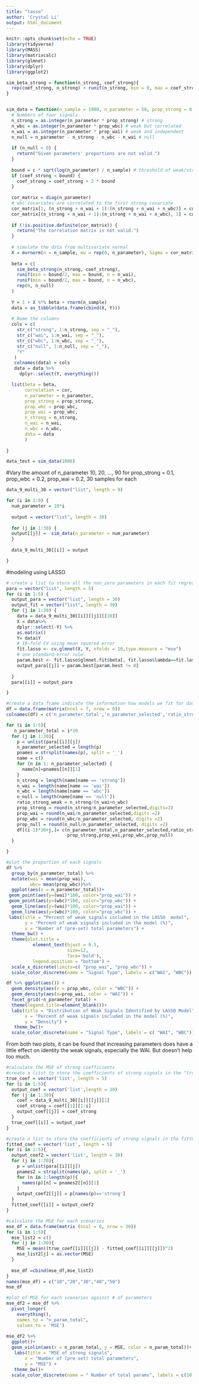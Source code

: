 ```yaml
---
title: "lasso"
author: 'Crystal Li'
output: html_document
---
```


```r
knitr::opts_chunk$set(echo = TRUE)
library(tidyverse)
library(MASS)
library(matrixcalc)
library(glmnet)
library(dplyr)
library(ggplot2)
```

```r
sim_beta_strong = function(n_strong, coef_strong){
  rep(coef_strong, n_strong) + runif(n_strong, min = 0, max = coef_strong)
}


sim_data = function(n_sample = 1000, n_parameter = 50, prop_strong = 0.1, prop_wbc = 0.2, prop_wai = 0.2, c = 1, cor = 0.30, coef_strong = 5) {
  # Numbers of four signals
  n_strong = as.integer(n_parameter * prop_strong) # strong
  n_wbc = as.integer(n_parameter * prop_wbc) # weak but correlated
  n_wai = as.integer(n_parameter * prop_wai) # weak and independent
  n_null = n_parameter - n_strong - n_wbc - n_wai # null
  
  if (n_null < 0) {
    return("Given parameters' proportions are not valid.")
  }
  
  bound = c * sqrt(log(n_parameter) / n_sample) # threshold of weak/strong, the default is 0.14
  if (coef_strong < bound) {
    coef_strong = coef_strong + 2 * bound
  }
  
  cor_matrix = diag(n_parameter)
  # wbc covariates are correlated to the first strong covariate
  cor_matrix[1, (n_strong + n_wai + 1):(n_strong + n_wai + n_wbc)] = cor
  cor_matrix[(n_strong + n_wai + 1):(n_strong + n_wai + n_wbc), 1] = cor
  
  if (!is.positive.definite(cor_matrix)) {
    return("The correlation matrix is not valid.")
  }
  
  # simulate the data from multivariate normal
  X = mvrnorm(n = n_sample, mu = rep(0, n_parameter), Sigma = cor_matrix) # var = 1, correlation = covariance
  
  beta = c(
    sim_beta_strong(n_strong, coef_strong),
    runif(min = bound/2, max = bound, n = n_wai), 
    runif(min = bound/2, max = bound, n = n_wbc),
    rep(0, n_null) 
  )
  
  Y = 1 + X %*% beta + rnorm(n_sample)
  data = as_tibble(data.frame(cbind(X, Y)))
  
  # Name the columns
  cols = c(
    str_c("strong", 1:n_strong, sep = "_"),
    str_c("wai", 1:n_wai, sep = "_"),
    str_c("wbc", 1:n_wbc, sep = "_"),
    str_c("null", 1:n_null, sep = "_"),
    "Y"
   )
   colnames(data) = cols
   data = data %>% 
     dplyr::select(Y, everything())

  list(beta = beta, 
       correlation = cor,
       n_parameter = n_parameter,
       prop_strong = prop_strong,
       prop_wbc = prop_wbc, 
       prop_wai = prop_wbc,
       n_strong = n_strong,
       n_wai = n_wai,
       n_wbc = n_wbc,
       data = data
       )
  
}

data_test = sim_data(1000)


```


#Vary the amount of n_parameter 10, 20, ..., 90 for prop_strong = 0.1, prop_wbc = 0.2, prop_wai = 0.2, 30 samples for each

```r
data_9_multi_30 = vector("list", length = 9)

for (i in 1:9) {
  num_parameter = 10*i
  
  output = vector("list", length = 30)
  
  for (j in 1:30) {
  output[[j]] =  sim_data(n_parameter = num_parameter)
  }
  
  data_9_multi_30[[i]] = output

}
```



#modeling using LASSO
```r
# create a list to store all the non_zero parameters in each fit regression
para = vector("list", length = 5)
for (i in 1:5) {
  output_para = vector("list", length = 30)
  output_fit = vector("list", length = 30)
  for (j in 1:30) {
    data = data_9_multi_30[[i]][[j]][[10]] 
    X = data%>% 
    dplyr::select(-Y) %>% 
    as.matrix()
    Y= data$Y
    # 10-fold CV using mean squared error
    fit.lasso <- cv.glmnet(X, Y, nfolds = 10,type.measure = "mse") 
    # one standard-error rule
    param.best <- fit.lasso$glmnet.fit$beta[, fit.lasso$lambda==fit.lasso$lambda.1se]
    output_para[[j]] = param.best[param.best != 0]
   
  }
  para[[i]] = output_para

}
```

```r
#create a data frame indicate the information how models we fit for datasets in different scenarios perform in identifying signals
df = data.frame(matrix(ncol = 7, nrow = 0))
colnames(df) = c('n_parameter_total','n_parameter_selected','ratio_strong_weak', 'prop_strong','prop_wai','prop_wbc','prop_null')

for (i in 1:5){
   n_parameter_total = i*10
  for (j in 1:30){
    p = unlist(para[[i]][j])
    n_parameter_selected = length(p)
    pnames = strsplit(names(p), split = '_')
    name = c()
    for (n in 1: n_parameter_selected) {
      name[n]=pnames[[n]][1]
    }
    n_strong = length(name[name == 'strong'])
    n_wai = length(name[name == 'wai'])
    n_wbc = length(name[name == 'wbc'])
    n_null = length(name[name == 'null'])
    ratio_strong_weak = n_strong/(n_wai+n_wbc)
    prop_strong = round(n_strong/n_parameter_selected,digits=2)
    prop_wai = round(n_wai/n_parameter_selected,digits =2)
    prop_wbc = round(n_wbc/n_parameter_selected, digits =2)
    prop_null = round(n_null/n_parameter_selected, digits =2)
    df[(i-1)*30+j,]= c(n_parameter_total,n_parameter_selected,ratio_strong_weak,
                       prop_strong,prop_wai,prop_wbc,prop_null)
  }

}
```

```r
#plot the proportion of each signals 
df %>%
  group_by(n_parameter_total) %>%
  mutate(wai = mean(prop_wai),
         wbc= mean(prop_wbc))%>%
  ggplot(aes(x = n_parameter_total))+
 geom_point(aes(y=(wai)*100, color="prop_wai")) + 
 geom_point(aes(y=(wbc)*100, color="prop_wbc")) + 
  geom_line(aes(y=(wai)*100, color="prop_wai")) + 
  geom_line(aes(y=(wbc)*100, color="prop_wbc")) + 
 labs(title = "Percent of weak signals included in the LASSO  model",
       y = "Percent of weak signals included in the model (%)",
       x = "Number of (pre-set) total parameters") +  
  theme_bw() + 
  theme(plot.title = 
          element_text(hjust = 0.5, 
                       size=12, 
                       face='bold'), 
          legend.position = "bottom") +
  scale_x_discrete(limits=c( "prop_wai", "prop_wbc")) + 
  scale_color_discrete(name = "Signal Type", labels = c("WAI", "WBC")) 
```


```r
df %>% ggplot(aes()) +
  geom_density(aes(x = prop_wbc, color = "WBC")) + 
  geom_density(aes(x=prop_wai, color = "WAI")) +
  facet_grid(~n_parameter_total) +
  theme(legend.title=element_blank())+
  labs(title = "Distribution of Weak Signals Identified by LASSO Model",
       x = "Percent of weak signals included in the model (%)",
       y = "Density") +  
   theme_bw()+
  scale_color_discrete(name = "Signal Type", labels = c( "WAI", "WBC"))

```

From both two plots, it can be found that increasing parameters does have a little effect on identity the weak signals, especially the WAI. But doesn't help too much.

```r
#calculate the MSE of strong coefficients
#create a litst to store the coefficients of strong signals in the "true" model
true_coef = vector('list', length = 5)
for (i in 1:5){
  output_coef = vector('list',length = 30)
  for (j in 1:30){
    coef = data_9_multi_30[[i]][[j]][1]
    coef_strong = coef[[1]][1:i]
    output_coef[[j]] = coef_strong
  }
  true_coef[[i]] = output_coef
}

#create a list to store the coefficients of strong signals in the fitted model 
fitted_coef = vector('list', length = 5)
for (i in 1:5){
  output_coef2 = vector('list', length = 30)
  for (j in 1:30){
    p = unlist(para[[i]][j]) 
    pnames2 = strsplit(names(p), split = '_')
    for (n in 1:length(p)){
      names(p)[n] = pnames2[[n]][1]
    }
    output_coef2[[j]] = p[names(p)=='strong']
  }
  fitted_coef[[i]] = output_coef2
}
```

```r
#calculate the MSE for each scenarios
mse_df = data.frame(matrix (ncol = 0, nrow = 30))
for (i in 1:5){
  mse_list2 = c()
  for (j in 1:30){
    MSE = mean((true_coef[[i]][[j]] - fitted_coef[[i]][[j]])^2)
    mse_list2[j] = as.vector(MSE)
  }
  
  mse_df =cbind(mse_df,mse_list2)
}
names(mse_df) = c("10","20","30","40","50")
mse_df
```

```r
#plot of MSE for each scenarios against # of parameters
mse_df2 = mse_df %>%
  pivot_longer(
    everything(),
    names_to = "n_param_total",
    values_to = 'MSE') 
  
mse_df2 %>% 
  ggplot()+
  geom_violin(aes(x = n_param_total, y = MSE, color = n_param_total))+
   labs(title = "MSE of strong signals",
       x = "Number of (pre-set) total parameters",
       y = "MSE") +  
   theme_bw()+
  scale_color_discrete(name = " Number of total params", labels = c(10,20,30,40,50))
  
```


